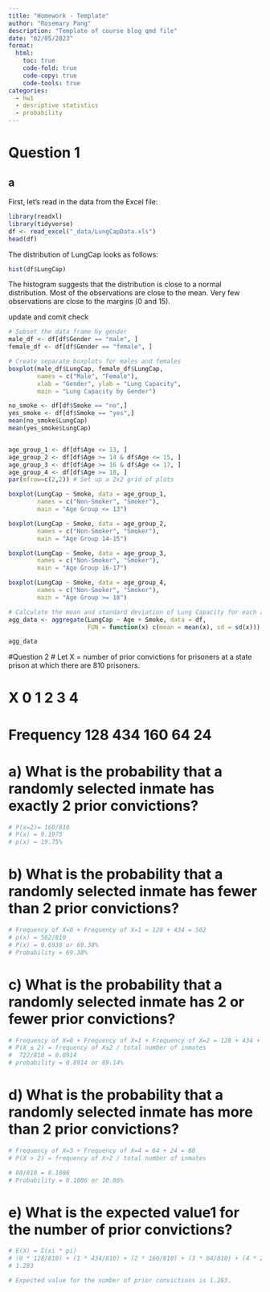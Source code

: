 ```yaml
---
title: "Homework - Template"
author: "Rosemary Pang"
description: "Template of course blog qmd file"
date: "02/05/2023"
format:
  html:
    toc: true
    code-fold: true
    code-copy: true
    code-tools: true
categories:
  - hw1
  - desriptive statistics 
  - probability
---
```


# Question 1

## a

First, let's read in the data from the Excel file:

```r
library(readxl)
library(tidyverse)
df <- read_excel("_data/LungCapData.xls")
head(df)
```


The distribution of LungCap looks as follows:

```r
hist(df$LungCap)
```

The histogram suggests that the distribution is close to a normal distribution. Most of the observations are close to the mean. Very few observations are close to the margins (0 and 15).

update and comit check
```r
# Subset the data frame by gender
male_df <- df[df$Gender == "male", ]
female_df <- df[df$Gender == "female", ]

# Create separate boxplots for males and females
boxplot(male_df$LungCap, female_df$LungCap, 
        names = c("Male", "Female"),
        xlab = "Gender", ylab = "Lung Capacity",
        main = "Lung Capacity by Gender")

```
```r
no_smoke <- df[df$Smoke == "no",]
yes_smoke <- df[df$Smoke == "yes",]
mean(no_smoke$LungCap)
mean(yes_smoke$LungCap)
```


```r
```


```r
age_group_1 <- df[df$Age <= 13, ]
age_group_2 <- df[df$Age >= 14 & df$Age <= 15, ]
age_group_3 <- df[df$Age >= 16 & df$Age <= 17, ]
age_group_4 <- df[df$Age >= 18, ]
par(mfrow=c(2,2)) # Set up a 2x2 grid of plots

boxplot(LungCap ~ Smoke, data = age_group_1, 
        names = c("Non-Smoker", "Smoker"),
        main = "Age Group <= 13")

boxplot(LungCap ~ Smoke, data = age_group_2, 
        names = c("Non-Smoker", "Smoker"),
        main = "Age Group 14-15")

boxplot(LungCap ~ Smoke, data = age_group_3, 
        names = c("Non-Smoker", "Smoker"),
        main = "Age Group 16-17")

boxplot(LungCap ~ Smoke, data = age_group_4, 
        names = c("Non-Smoker", "Smoker"),
        main = "Age Group >= 18")
```


```r
# Calculate the mean and standard deviation of Lung Capacity for each age group and smoking status
agg_data <- aggregate(LungCap ~ Age + Smoke, data = df, 
                      FUN = function(x) c(mean = mean(x), sd = sd(x)))

agg_data

```
#Question 2
# Let X = number of prior convictions for prisoners at a state prison at which there are 810 prisoners.

# X 0 1 2 3 4
# Frequency 128 434 160 64 24

# a) What is the probability that a randomly selected inmate has exactly 2 prior convictions?
```r
# P(x=2)= 160/810
# P(x) = 0.1975
# p(x) = 19.75%
```
# b) What is the probability that a randomly selected inmate has fewer than 2 prior convictions?
```r
# Frequency of X=0 + Frequency of X=1 = 128 + 434 = 562
# p(x) = 562/810
# P(x) = 0.6938 or 69.38%
# Probability = 69.38%
```
# c) What is the probability that a randomly selected inmate has 2 or fewer prior convictions?
```r
# Frequency of X=0 + Frequency of X=1 + Frequency of X=2 = 128 + 434 + 160 = 722
# P(X ≤ 2) = frequency of X≤2 / total number of inmates
#  722/810 = 0.8914
# probability = 0.8914 or 89.14%
```
# d) What is the probability that a randomly selected inmate has more than 2 prior convictions?
```r
# Frequency of X=3 + Frequency of X=4 = 64 + 24 = 88
# P(X > 2) = frequency of X>2 / total number of inmates

# 88/810 = 0.1086
# Probability = 0.1086 or 10.86%
```
# e) What is the expected value1 for the number of prior convictions?
```r
# E(X) = Σ(xi * pi)
# (0 * 128/810) + (1 * 434/810) + (2 * 160/810) + (3 * 64/810) + (4 * 24/810)
# 1.283

# Expected value for the number of prior convictions is 1.283.
```































